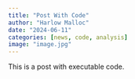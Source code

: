```yaml
---
title: "Post With Code"
author: "Harlow Malloc"
date: "2024-06-11"
categories: [news, code, analysis]
image: "image.jpg"
---
```


This is a post with executable code.
